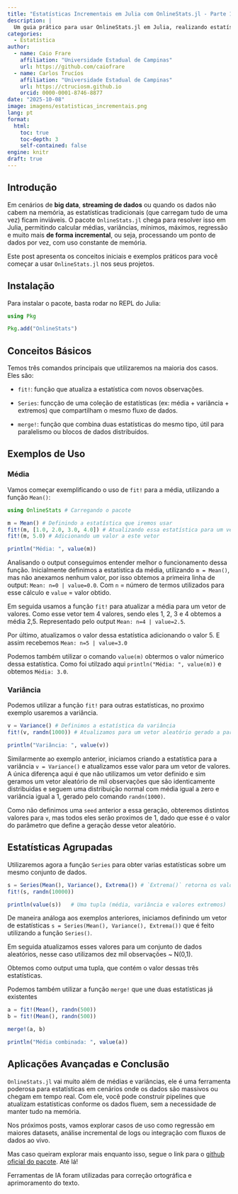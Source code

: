 ---
title: "Estatísticas Incrementais em Julia com OnlineStats.jl - Parte 1"
description: |
  Um guia prático para usar OnlineStats.jl em Julia, realizando estatísticas via streaming e algoritmos online com memória constante.
categories:
  - Estatística
author:
  - name: Caio Frare
    affiliation: "Universidade Estadual de Campinas"
    url: https://github.com/caiofrare
  - name: Carlos Trucíos
    affiliation: "Universidade Estadual de Campinas"
    url: https://ctruciosm.github.io
    orcid: 0000-0001-8746-8877
date: "2025-10-08"
image: imagens/estatisticas_incrementais.png
lang: pt
format:
  html:
    toc: true
    toc-depth: 3
    self-contained: false
engine: knitr
draft: true
---

## Introdução

::: justify
Em cenários de **big data**, **streaming de dados** ou quando os dados não cabem na memória, as estatísticas tradicionais (que carregam tudo de uma vez) ficam inviáveis. O pacote `OnlineStats.jl` chega para resolver isso em Julia, permitindo calcular médias, variâncias, mínimos, máximos, regressão e muito mais **de forma incremental**, ou seja, processando um ponto de dados por vez, com uso constante de memória.

Este post apresenta os conceitos iniciais e exemplos práticos para você começar a usar `OnlineStats.jl` nos seus projetos.
:::

## Instalação

::: justify
Para instalar o pacote, basta rodar no REPL do Julia:
:::

```{julia}

using Pkg

Pkg.add("OnlineStats")

```

## Conceitos Básicos

::: justify
Temos três comandos principais que utilizaremos na maioria dos casos. Eles são:

-   `fit!`: função que atualiza a estatística com novos observações.

-   `Series`: funcção de uma coleção de estatísticas (ex: média + variância + extremos) que compartilham o mesmo fluxo de dados.

-   `merge!`: função que combina duas estatísticas do mesmo tipo, útil para paralelismo ou blocos de dados distribuídos.
:::

## Exemplos de Uso

### Média

::: justify
Vamos começar exemplificando o uso de `fit!` para a média, utilizando a função `Mean()`:
:::

```{julia}

using OnlineStats # Carregando o pacote

m = Mean() # Definindo a estatística que iremos usar
fit!(m, [1.0, 2.0, 3.0, 4.0]) # Atualizando essa estatística para um vetor de valores
fit!(m, 5.0) # Adicionando um valor a este vetor

println("Média: ", value(m))

```

::: justify
Analisando o output conseguimos entender melhor o funcionamento dessa função. Inicialmente definimos a estatística da média, utilizando `m = Mean()`, mas não anexamos nenhum valor, por isso obtemos a primeira linha de output: `Mean: n=0 | value=0.0`. Com `n` = número de termos utilizados para esse cálculo e `value` = valor obtido.

Em seguida usamos a função `fit!` para atualizar a média para um vetor de valores. Como esse vetor tem 4 valores, sendo eles 1, 2, 3 e 4 obtemos a média 2,5. Representado pelo output `Mean: n=4 | value=2.5`.

Por último, atualizamos o valor dessa estatística adicionando o valor 5. E assim recebemos `Mean: n=5 | value=3.0`

Podemos também utilizar o comando `value(m)` obtermos o valor númerico dessa estatística. Como foi utilzado aqui `println("Média: ", value(m))` e obtemos `Média: 3.0`.
:::

### Variância

::: justify
Podemos utilizar a função `fit!` para outras estatísticas, no proximo exemplo usaremos a variância.
:::

```{julia}

v = Variance() # Definimos a estatística da variância
fit!(v, randn(1000)) # Atualizamos para um vetor aleatório gerado a partir de N(0,1)

println("Variância: ", value(v))

```

::: justify
Similarmente ao exemplo anterior, iniciamos criando a estatística para a variância `v = Variance()` e atualizamos esse valor para um vetor de valores. A única diferença aqui é que não utilizamos um vetor definido e sim geramos um vetor aleatório de mil observações que são identicamente distribuidas e seguem uma distribuição normal com média igual a zero e variância igual a 1, gerado pelo comando `randn(1000)`.

Como não definimos uma `seed` anterior a essa geração, obteremos distintos valores para `v`, mas todos eles serão proximos de 1, dado que esse é o valor do parâmetro que define a geração desse vetor aleatório.
:::

## Estatísticas Agrupadas

::: justify
Utilizaremos agora a função `Series` para obter varias estatísticas sobre um mesmo conjunto de dados.
:::

```{julia}

s = Series(Mean(), Variance(), Extrema()) # `Extrema()` retorna os valores extremos observados
fit!(s, randn(10000))

println(value(s))   # Uma tupla (média, variância e valores extremos)

```

::: justify
De maneira análoga aos exemplos anteriores, iniciamos definindo um vetor de estatísticas `s = Series(Mean(), Variance(), Extrema())` que é feito utilizando a função `Series()`.

Em seguida atualizamos esses valores para um conjunto de dados aleatórios, nesse caso utilizamos dez mil observações \~ N(0,1).

Obtemos como output uma tupla, que contém o valor dessas três estatísticas.
:::

::: justify
Podemos também utilizar a função `merge!` que une duas estatísticas já existentes
:::

```{julia}

a = fit!(Mean(), randn(500))
b = fit!(Mean(), randn(500))

merge!(a, b)

println("Média combinada: ", value(a))

```

## Aplicações Avançadas e Conclusão

::: justify
`OnlineStats.jl` vai muito além de médias e variâncias, ele é uma ferramenta poderosa para estatísticas em cenários onde os dados são massivos ou chegam em tempo real. Com ele, você pode construir pipelines que atualizam estatísticas conforme os dados fluem, sem a necessidade de manter tudo na memória. 

Nos próximos posts, vamos explorar casos de uso como regressão em maiores datasets, análise incremental de logs ou integração com fluxos de dados ao vivo.

Mas caso queiram explorar mais enquanto isso, segue o link para o [github oficial do pacote](https://joshday.github.io/OnlineStats.jl/latest/stats_and_models/). Até lá!
:::

::: callout-note
Ferramentas de IA foram utilizadas para correção ortográfica e aprimoramento do texto.
:::
